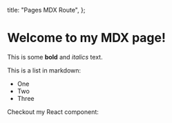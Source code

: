 
  title: "Pages MDX Route",
};

# Welcome to my MDX page!

This is some **bold** and _italics_ text.

This is a list in markdown:

- One
- Two
- Three

Checkout my React component:

<Emojis />
